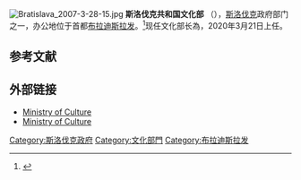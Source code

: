 [[File:Bratislava_2007-3-28-15.jpg|right]]
'''斯洛伐克共和国文化部''' （{{lang-sk|Ministerstvo kultúry Slovenskej republiky}}），[[斯洛伐克|斯洛伐克]]政府部门之一，办公地位于首都[[布拉迪斯拉发|布拉迪斯拉发]]。<ref>{{cite web |url=http://old.culture.gov.sk/en/contacts |title=Contacts |publisher=Ministry of Culture |accessdate=18 October 2012 |quote=Nam. SNP No. 33. 813 31 Bratislava Slovakia |deadurl=yes |archiveurl=https://web.archive.org/web/20140407100706/http://old.culture.gov.sk/en/contacts |archivedate=2014年4月7日 }}</ref>现任文化部长為{{link-sk|娜塔莉亞·米蘭諾娃|Natália Milanová}}，2020年3月21日上任。


==参考文献==
{{reflist}}

==外部链接==
*[http://www.culture.gov.sk/index/changelanguage/lang/en Ministry of Culture]{{dead link|date=2017年12月 |bot=InternetArchiveBot |fix-attempted=yes }}
*[http://www.culture.gov.sk/index/changelanguage/lang/sk Ministry of Culture]{{dead link|date=2017年12月 |bot=InternetArchiveBot |fix-attempted=yes }} {{sk icon}}

[[Category:斯洛伐克政府|Category:斯洛伐克政府]]
[[Category:文化部門|Category:文化部門]]
[[Category:布拉迪斯拉发|Category:布拉迪斯拉发]]